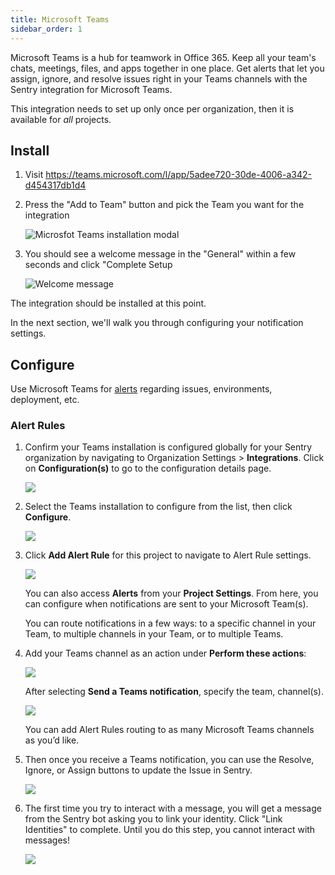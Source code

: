 ```yaml
---
title: Microsoft Teams
sidebar_order: 1
---
```


Microsoft Teams is a hub for teamwork in Office 365. Keep all your team's chats, meetings, files, and apps together in one place. Get alerts that let you assign, ignore, and resolve issues right in your Teams channels with the Sentry integration for Microsoft Teams. 

This integration needs to set up only once per organization, then it is available for _all_ projects.

## Install

1. Visit <https://teams.microsoft.com/l/app/5adee720-30de-4006-a342-d454317db1d4>

2. Press the "Add to Team" button and pick the Team you want for the integration

   ![Microsfot Teams installation modal](msteams-add-to-team.png)
   
3. You should see a welcome message in the "General" within a few seconds and click "Complete Setup
   
   ![Welcome message](msteams-welcome-message.png)
   
The integration should be installed at this point.


In the next section, we'll walk you through configuring your notification settings.

## Configure

Use Microsoft Teams for [alerts](#alert-rules) regarding issues, environments, deployment, etc.

### Alert Rules

1. Confirm your Teams installation is configured globally for your Sentry organization by navigating to Organization Settings > **Integrations**. Click on **Configuration(s)** to go to the configuration details page.

   ![](msteams-directory-installed.png)

2. Select the Teams installation to configure from the list, then click **Configure**.

   ![](msteams-integration-detail.png)

3. Click **Add Alert Rule** for this project to navigate to Alert Rule settings.

   ![](msteams-project-configuration.png)

   You can also access **Alerts** from your **Project Settings**. From here, you can configure when notifications are sent to your Microsoft Team(s).

   You can route notifications in a few ways: to a specific channel in your Team, to multiple channels in your Team, or to multiple Teams.

4. Add your Teams channel as an action under **Perform these actions**:

   ![](msteams-new-alert-rule.png)

   After selecting **Send a Teams notification**, specify the team, channel(s).

   ![](msteams-add-action.png)

   You can add Alert Rules routing to as many Microsoft Teams channels as you’d like.

5. Then once you receive a Teams notification, you can use the Resolve, Ignore, or Assign buttons to update the Issue in Sentry.

   ![](msteams-alert-message.png)
   
6. The first time you try to interact with a message, you will get a message from the Sentry bot asking you to link your identity. Click "Link Identities" to complete. Until you do this step, you cannot interact with messages!

   ![](msteams-link-identity.png)
   
